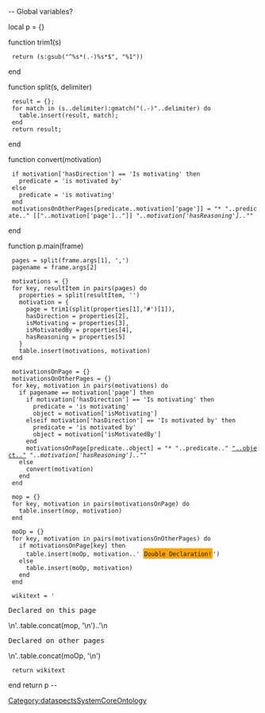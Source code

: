 -- Global variables?

local p = {}

function trim1(s)
  return (s:gsub("^%s*(.-)%s*$", "%1"))
end

function split(s, delimiter)
  result = {};
  for match in (s..delimiter):gmatch("(.-)"..delimiter) do
    table.insert(result, match);
  end
  return result;
end

function convert(motivation)
  if motivation['hasDirection'] == 'Is motivating' then
    predicate = 'is motivated by'
  else
    predicate = 'is motivating'
  end
  motivationsOnOtherPages[predicate..motivation['page']] = "* "..predicate.." [["..motivation['page'].."]] ''"..motivation['hasReasoning'].."''"
end

function p.main(frame)

  pages = split(frame.args[1], ',')
  pagename = frame.args[2]

  motivations = {}
  for key, resultItem in pairs(pages) do
    properties = split(resultItem, '<PROP>')
    motivation = {
      page = trim1(split(properties[1],'#')[1]),
      hasDirection = properties[2],
      isMotivating = properties[3],
      isMotivatedBy = properties[4],
      hasReasoning = properties[5]
    }
    table.insert(motivations, motivation)
  end

  motivationsOnPage = {}
  motivationsOnOtherPages = {}
  for key, motivation in pairs(motivations) do
    if pagename == motivation['page'] then
      if motivation['hasDirection'] == 'Is motivating' then
        predicate = 'is motivating'
        object = motivation['isMotivating']
      elseif motivation['hasDirection'] == 'Is motivated by' then
        predicate = 'is motivated by'
        object = motivation['isMotivatedBy']
      end
      motivationsOnPage[predicate..object] = "* "..predicate.." [["..object.."]] ''"..motivation['hasReasoning'].."''"
    else
      convert(motivation)
    end
  end

  mop = {}
  for key, motivation in pairs(motivationsOnPage) do
    table.insert(mop, motivation)
  end

  moOp = {}
  for key, motivation in pairs(motivationsOnOtherPages) do
    if motivationsOnPage[key] then
      table.insert(moOp, motivation..' <span style="background-color:orange; padding:2px;border-radius:2px;">Double Declaration!</span>')
    else
      table.insert(moOp, motivation)
    end
  end

  wikitext = '<div style="font-family:monospace;">Declared on this page</div>\n'..table.concat(mop, '\n')..'\n<div style="font-family:monospace;">Declared on other pages</div>\n'..table.concat(moOp, '\n')

  return wikitext
end
return p
--[[Category:dataspectsSystemCoreOntology]]
